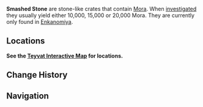 {{Terminology Infobox
|image        = Smashed Stone.png
|world        = Teyvat
|type         = Exploration
|region       = Enkanomiya
}}
{{About|the investigation spot|the weapon passive|Prototype Rancour}}
'''Smashed Stone''' are stone-like crates that contain [[Mora]]. When [[Investigation|investigated]] they usually yield either 10,000, 15,000 or 20,000 Mora. They are currently only found in [[Enkanomiya]].

==Locations==
'''See the [https://webstatic-sea.mihoyo.com/app/ys-map-sea/index.html#/map/7?shown_types=329 Teyvat Interactive Map] for locations.'''

==Change History==
{{Change History|2.4}}

==Navigation==
{{Exploration Navbox}}